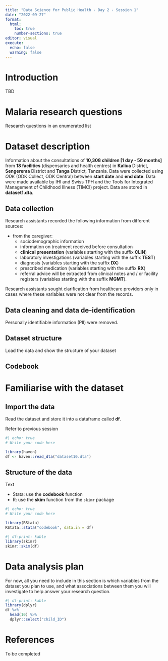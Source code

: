 ```yaml
---
title: "Data Science for Public Health - Day 2 - Session 1"
date: "2022-09-27"
format:
  html:
    toc: true
    number-sections: true
editor: visual
execute:
  echo: false
  warning: false
---
```


# Introduction

TBD

# Malaria research questions

Research questions in an enumerated list

# Dataset description

Information about the consultations of **10,308 children [1 day - 59 months]** from **18 facilities** (dispensaries and health centres) in **Kaliua** District, **Sengerema** District and **Tanga** District, Tanzania. Data were collected using *ODK* (ODK Collect, ODK Central) between **start date** and **end date**. Data were made available by IHI and Swiss TPH and the Tools for Integrated Management of Childhood Illness (TIMCI) project. Data are stored in **dataset1.dta**.

## Data collection

Research assistants recorded the following information from different sources:

-   from the caregiver:
    -   sociodemographic information
    -   information on treatment received before consultation
    -   **clinical presentation** (variables starting with the suffix **CLIN**)
    -   laboratory investigations (variables starting with the suffix **TEST**)
    -   diagnosis (variables starting with the suffix **DX**)
    -   prescribed medication (variables starting with the suffix **RX**)
    -   referral advice will be extracted from clinical notes and / or facility registers (variables starting with the suffix **MGMT**).

Research assistants sought clarification from healthcare providers only in cases where these variables were not clear from the records.

## Data cleaning and data de-identification

Personally identifiable information (PII) were removed.

## Dataset structure

Load the data and show the structure of your dataset

## Codebook

# Familiarise with the dataset

## Import the data

Read the dataset and store it into a dataframe called **df**.

::: callout-tip
Refer to previous session
:::

```r
#| echo: true
# Write your code here
```

```r
library(haven)
df <- haven::read_dta("dataset10.dta")
```

## Structure of the data

Text

::: callout-tip
* Stata: use the **codebook** function
* R: use the **skim** function from the `skimr` package
:::

```r
#| echo: true
# Write your code here
```

```r
library(RStata)
RStata::stata("codebook", data.in = df)
```

```r
#| df-print: kable
library(skimr)
skimr::skim(df)
```

# Data analysis plan

For now, all you need to include in this section is which variables from the dataset you plan to use, and what associations between them you will investigate to help answer your research question.

```r
#| df-print: kable
library(dplyr)
df %>%
  head(10) %>% 
  dplyr::select("child_ID")
```
# References

To be completed
